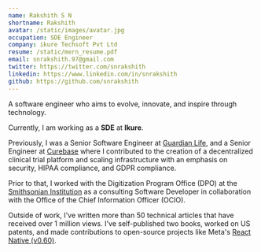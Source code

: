 ```yaml
---
name: Rakshith S N
shortname: Rakshith
avatar: /static/images/avatar.jpg
occupation: SDE Engineer
company: ikure Techsoft Pvt Ltd
resume: /static/mern_resume.pdf
email: snrakshith.97@gmail.com
twitter: https://twitter.com/snrakshith
linkedin: https://www.linkedin.com/in/snrakshith
github: https://github.com/snrakshith
---
```


A software engineer who aims to evolve, innovate, and inspire through technology.

Currently, I am working as a **SDE** at **Ikure**.

Previously, I was a Senior Software Engineer at [Guardian Life](https://www.guardianlife.com), and a Senior Engineer at [Curebase](https://www.curebase.com) where I contributed to the creation of a decentralized clinical trial platform and scaling infrastructure with an emphasis on security, HIPAA compliance, and GDPR compliance.

Prior to that, I worked with the Digitization Program Office (DPO) at the [Smithsonian Institution](https://www.si.edu) as a consulting Software Developer in collaboration with the Office of the Chief Information Officer (OCIO).

Outside of work, I've written more than 50 technical articles that have received over 1 million views. I've self-published two books, worked on US patents, and made contributions to open-source projects like Meta's [React Native (v0.60)](https://reactnative.dev/blog/2019/06/12/react-native-open-source-update).
